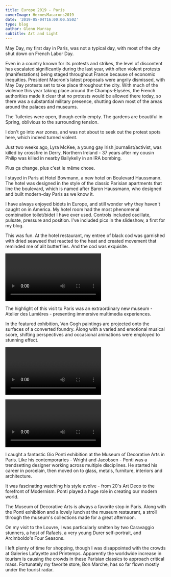 ---
title: Europe 2019 - Paris
coverImage: HermesMacarons2019
date: '2019-05-04T16:00:00.550Z'
type: blog
author: Glenn Murray
subtitle: Art and Light
---


May Day, my first day in Paris, was not a typical day, with most of the city shut down on French Labor Day.

Even in a country known for its protests and strikes, the level of discontent has escalated significantly during the last year, with often violent protests (manifestations) being staged throughout France because of economic inequities. President Macron's latest proposals were angrily dismissed, with May Day protests set to take place throughout the city. With much of the violence this year taking place around the Champs-Elysées, the French authorities made it clear that no protests would be allowed there today, so there was a substantial military presence, shutting down most of the areas around the palaces and museums.

The Tuileries were open, though eerily empty. The gardens are beautiful in Spring, oblivious to the surrounding tension.

I don't go into war zones, and was not about to seek out the protest spots here, which indeed turned violent.

Just two weeks ago, Lyra McKee, a young gay Irish journalist/activist, was killed by crossfire in Derry, Northern Ireland -  37 years after my cousin Philip was killed in nearby Ballykelly in an IRA bombing.

Plus ça change, plus c'est le même chose.

<Paris2019SlideShow />

I stayed in Paris at Hotel Bowmann, a new hotel on Boulevard Haussmann. The hotel was designed in the style of the classic Parisian apartments that line the boulevard, which is named after Baron Haussmann, who designed and built modern-day Paris as we know it.

I have always enjoyed bidets in Europe, and still wonder why they haven't caught on in America. My hotel room had the most phenomenal combination toilet/bidet I have ever used. Controls included oscillate, pulsate, pressure and position. I've included pics in the slideshow, a first for my blog. 

<ParisHotel2019SlideShow />

This was fun. At the hotel restaurant, my entree of black cod was garnished with dried seaweed that reacted to the heat and created movement that reminded me of alit butterflies. And the cod was exquisite.

<Video
    videoSrcURL="https://www.youtube.com/embed/AGQUNjyHeBY"
    videoTitle="Moving Garnish"
 />

The highlight of this visit to Paris was an extraordinary new museum - Atelier des Lumiéres - presenting immersive multimedia experiences.

In the featured exhibition, Van Gogh paintings are projected onto the surfaces of a converted foundry. Along with a varied and emotional musical score, shifting perspectives and occasional animations were employed to stunning effect.

<Video
    videoSrcURL="https://www.youtube.com/embed/qP1B_ykEhVA"
    videoTitle="Atelier des Lumiéres - Van Gogh Pt. 1"
 />

<Video
    videoSrcURL="https://www.youtube.com/embed/d-beSsiouAY"
    videoTitle="Atelier des Lumiéres - Van Gogh Pt. 2"
 />


I caught a fantastic Gio Ponti exhibition at the Museum of Decorative Arts in Paris. Like his contemporaries - Wright and Jacobsen - Ponti was a trendsetting designer working across multiple disciplines. He started his career in porcelain, then moved on to glass, metals, furniture, interiors and architecture.

It was fascinating watching his style evolve - from 20's Art Deco to the forefront of Modernism. Ponti played a huge role in creating our modern world.

<ParisPonti2019SlideShow />

The Museum of Decorative Arts is always a favorite stop in Paris. Along with the Ponti exhibition and a lovely lunch at the museum restaurant, a stroll through the museum's collections made for a great afternoon.

<ParisArtsDecoratif2019SlideShow />

On my visit to the Louvre, I was particularly smitten by two Caravaggio stunners, a host of Rafaels, a very young Durer self-portrait, and Arcimboldo's Four Seasons.

<ParisLouvre2019SlideShow />

I left plenty of time for shopping, though I was disappointed with the crowds at Galeries Lafayette and Printemps. Apparently the worldwide increase in tourism is causing the crowds in these Parisian classics to approach critical mass.
Fortunately my favorite store, Bon Marche, has so far flown mostly under the tourist radar.

<ParisShopping2019SlideShow />

